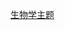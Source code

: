 {{Related portals2|醫學|真菌|性|生态|地球科學|環境|科學|技術|分子与细胞生物学|生物技术|兩棲爬行動物|节肢动物|動物|植物}}
<noinclude>[[Category:生物学主题|生物学主题]]</noinclude>